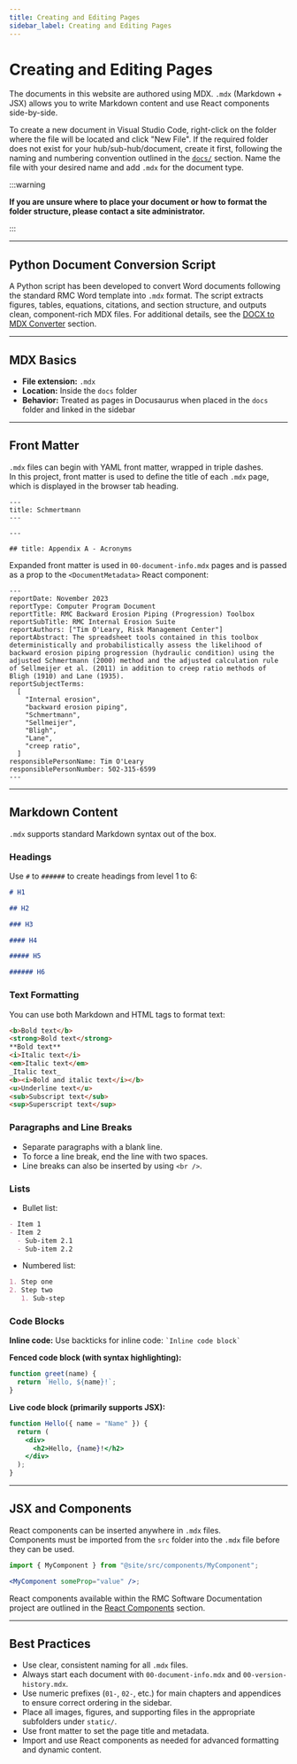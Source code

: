```yaml
---
title: Creating and Editing Pages
sidebar_label: Creating and Editing Pages
---
```


# Creating and Editing Pages

The documents in this website are authored using MDX. `.mdx` (Markdown + JSX) allows you to write Markdown content and use React components side-by-side.

To create a new document in Visual Studio Code, right-click on the folder where the file will be located and click "New File". If the required folder does
not exist for your hub/sub-hub/document, create it first, following the naming and numbering convention outlined in the [`docs/`](./04-docs-folder.mdx) section.
Name the file with your desired name and add `.mdx` for the document type.

:::warning

**If you are unsure where to place your document or how to format the folder structure, please contact a site administrator.**

:::

---

## Python Document Conversion Script

A Python script has been developed to convert Word documents following the standard RMC Word template into `.mdx` format. The script extracts figures, tables,
equations, citations, and section structure, and outputs clean, component-rich MDX files. For additional details, see
the [DOCX to MDX Converter](./05-scripts.mdx) section.

---

## MDX Basics

- **File extension:** `.mdx`
- **Location:** Inside the `docs` folder
- **Behavior:** Treated as pages in Docusaurus when placed in the `docs` folder and linked in the sidebar

---

## Front Matter

`.mdx` files can begin with YAML front matter, wrapped in triple dashes.  
In this project, front matter is used to define the title of each `.mdx` page, which is displayed in the browser tab heading.

```mdx
---
title: Schmertmann
---

---

## title: Appendix A - Acronyms
```

Expanded front matter is used in `00-document-info.mdx` pages and is passed as a prop to the `<DocumentMetadata>` React component:

```mdx
---
reportDate: November 2023
reportType: Computer Program Document
reportTitle: RMC Backward Erosion Piping (Progression) Toolbox
reportSubTitle: RMC Internal Erosion Suite
reportAuthors: ["Tim O'Leary, Risk Management Center"]
reportAbstract: The spreadsheet tools contained in this toolbox deterministically and probabilistically assess the likelihood of backward erosion piping progression (hydraulic condition) using the adjusted Schmertmann (2000) method and the adjusted calculation rule of Sellmeijer et al. (2011) in addition to creep ratio methods of Bligh (1910) and Lane (1935).
reportSubjectTerms:
  [
    "Internal erosion",
    "backward erosion piping",
    "Schmertmann",
    "Sellmeijer",
    "Bligh",
    "Lane",
    "creep ratio",
  ]
responsiblePersonName: Tim O'Leary
responsiblePersonNumber: 502-315-6599
---
```

---

## Markdown Content

`.mdx` supports standard Markdown syntax out of the box.

### Headings

Use `#` to `######` to create headings from level 1 to 6:

```md
# H1

## H2

### H3

#### H4

##### H5

###### H6
```

### Text Formatting

You can use both Markdown and HTML tags to format text:

```html
<b>Bold text</b>
<strong>Bold text</strong>
**Bold text**
<i>Italic text</i>
<em>Italic text</em>
_Italic text_
<b><i>Bold and italic text</i></b>
<u>Underline text</u>
<sub>Subscript text</sub>
<sup>Superscript text</sup>
```

### Paragraphs and Line Breaks

- Separate paragraphs with a blank line.
- To force a line break, end the line with two spaces.
- Line breaks can also be inserted by using `<br />`.

### Lists

- Bullet list:

```md
- Item 1
- Item 2
  - Sub-item 2.1
  - Sub-item 2.2
```

- Numbered list:

```md
1. Step one
2. Step two
   1. Sub-step
```

### Code Blocks

**Inline code:** Use backticks for inline code: `` `Inline code block` ``

**Fenced code block (with syntax highlighting):**

```js title="example.js"
function greet(name) {
  return `Hello, ${name}!`;
}
```

**Live code block (primarily supports JSX):**

```jsx live
function Hello({ name = "Name" }) {
  return (
    <div>
      <h2>Hello, {name}!</h2>
    </div>
  );
}
```

---

## JSX and Components

React components can be inserted anywhere in `.mdx` files.  
Components must be imported from the `src` folder into the `.mdx` file before they can be used.

```jsx
import { MyComponent } from "@site/src/components/MyComponent";

<MyComponent someProp="value" />;
```

React components available within the RMC Software Documentation project are outlined in the [React Components](./11-react-components.mdx) section.

---

## Best Practices

- Use clear, consistent naming for all `.mdx` files.
- Always start each document with `00-document-info.mdx` and `00-version-history.mdx`.
- Use numeric prefixes (`01-`, `02-`, etc.) for main chapters and appendices to ensure correct ordering in the sidebar.
- Place all images, figures, and supporting files in the appropriate subfolders under `static/`.
- Use front matter to set the page title and metadata.
- Import and use React components as needed for advanced formatting and dynamic content.
